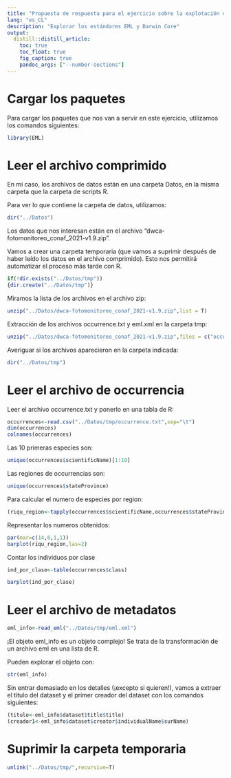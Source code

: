 ```yaml
---
title: "Propuesta de respuesta para el ejercicio sobre la explotación de datos en formato Darwin Core"
lang: "es_CL"
description: "Explorar los estándares EML y Darwin Core"
output:
  distill::distill_article:
    toc: true
    toc_float: true
    fig_caption: true
    pandoc_args: ["--number-sections"]
---
```



# Cargar los paquetes

Para cargar los paquetes que nos van a servir en este ejercicio, utilizamos los comandos siguientes:

```r
library(EML)
```

# Leer el archivo comprimido

En mi caso, los archivos de datos están en una carpeta Datos, en la misma carpeta que la carpeta de scripts R.

Para ver lo que contiene la carpeta de datos, utilizamos:

```r
dir("../Datos")
```

Los datos que nos interesan están en el archivo "dwca-fotomonitoreo_conaf_2021-v1.9.zip".

Vamos a crear una carpeta temporaria (que vamos a suprimir después de haber leído los datos en el archivo comprimido).
Esto nos permitirá automatizar el proceso más tarde con R.

```r
if(!dir.exists("../Datos/tmp"))
{dir.create("../Datos/tmp")}
```

Miramos la lista de los archivos en el archivo zip:

```r
unzip("../Datos/dwca-fotomonitoreo_conaf_2021-v1.9.zip",list = T)
```

Extracción de los archivos occurrence.txt y eml.xml en la carpeta tmp:

```r
unzip("../Datos/dwca-fotomonitoreo_conaf_2021-v1.9.zip",files = c("occurrence.txt","eml.xml"), exdir = "../Datos/tmp", overwrite = T)
```

Averiguar si los archivos aparecieron en la carpeta indicada:

```r
dir("../Datos/tmp")
```

# Leer el archivo de occurrencia

Leer el archivo occurrence.txt y ponerlo en una tabla de R:

```r
occurrences<-read.csv("../Datos/tmp/occurrence.txt",sep="\t")
dim(occurrences)
colnames(occurrences)
```
Las 10 primeras especies son:

```r
unique(occurrences$scientificName)[1:10]
```

Las regiones de occurrencias son:

```r
unique(occurrences$stateProvince)
```

Para calcular el numero de especies por region:

```r
(riqu_region<-tapply(occurrences$scientificName,occurrences$stateProvince,function(x)length(unique(x))))
```

Representar los numeros obtenidos:

```r
par(mar=c(14,6,1,1))
barplot(riqu_region,las=2)
```

Contar los individuos por clase

```r
ind_por_clase<-table(occurrences$class)
```

```r
barplot(ind_por_clase)
```



# Leer el archivo de metadatos

```r
eml_info<-read_eml("../Datos/tmp/eml.xml")
```

¡El objeto eml_info es un objeto complejo!
Se trata de la transformación de un archivo eml en una lista de R.

Pueden explorar el objeto con:

```r
str(eml_info)
```

Sin entrar demasiado en los detalles (¡excepto si quieren!), vamos a extraer el titulo del dataset y el primer creador del dataset con los comandos siguientes:

```r
(titulo<-eml_info$dataset$title$title)
(creador1<-eml_info$dataset$creator$individualName$surName)
```


# Suprimir la carpeta temporaria

```r
unlink("../Datos/tmp/",recursive=T)
```

